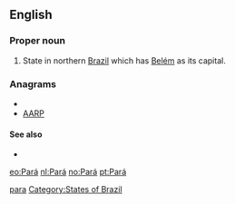 {{also|Appendix:Variations of "para"}}
==English==

===Proper noun===
{{en-proper noun}}

# State in northern [[Brazil]] which has [[Belém]] as its capital.

===Anagrams===
* {{alphagram|aapr}}
* [[AARP#English|AARP]]

====See also====
{{rfc-level|See also at L4+ not in L3 POS section|lang=en}}
* {{pedialite}}

[[Category:English terms spelled with Á|para]]
[[Category:States of Brazil]]

[[eo:Pará]]
[[nl:Pará]]
[[no:Pará]]
[[pt:Pará]]